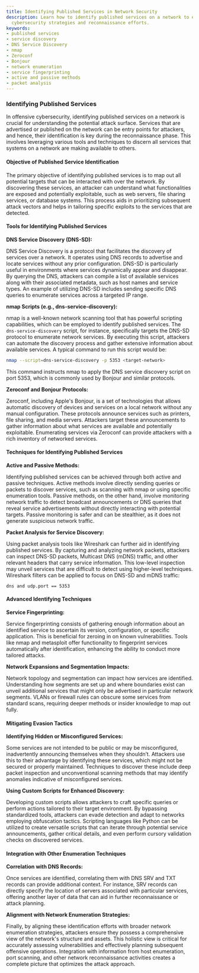 ```yaml
---
title: Identifying Published Services in Network Security
description: Learn how to identify published services on a network to enhance your
  cybersecurity strategies and reconnaissance efforts.
keywords:
- published services
- service discovery
- DNS Service Discovery
- nmap
- Zeroconf
- Bonjour
- network enumeration
- service fingerprinting
- active and passive methods
- packet analysis
---
```


### Identifying Published Services

In offensive cybersecurity, identifying published services on a network is crucial for understanding the potential attack surface. Services that are advertised or published on the network can be entry points for attackers, and hence, their identification is key during the reconnaissance phase. This involves leveraging various tools and techniques to discern all services that systems on a network are making available to others.

#### Objective of Published Service Identification

The primary objective of identifying published services is to map out all potential targets that can be interacted with over the network. By discovering these services, an attacker can understand what functionalities are exposed and potentially exploitable, such as web servers, file sharing services, or database systems. This process aids in prioritizing subsequent attack vectors and helps in tailoring specific exploits to the services that are detected.

#### Tools for Identifying Published Services

**DNS Service Discovery (DNS-SD):**

DNS Service Discovery is a protocol that facilitates the discovery of services over a network. It operates using DNS records to advertise and locate services without any prior configuration. DNS-SD is particularly useful in environments where services dynamically appear and disappear. By querying the DNS, attackers can compile a list of available services along with their associated metadata, such as host names and service types. An example of utilizing DNS-SD includes sending specific DNS queries to enumerate services across a targeted IP range.

**nmap Scripts (e.g., dns-service-discovery):**

nmap is a well-known network scanning tool that has powerful scripting capabilities, which can be employed to identify published services. The `dns-service-discovery` script, for instance, specifically targets the DNS-SD protocol to enumerate network services. By executing this script, attackers can automate the discovery process and gather extensive information about available services. A typical command to run this script would be:

```bash
nmap --script=dns-service-discovery -p 5353 <target-network>
```

This command instructs nmap to apply the DNS service discovery script on port 5353, which is commonly used by Bonjour and similar protocols.

**Zeroconf and Bonjour Protocols:**

Zeroconf, including Apple's Bonjour, is a set of technologies that allows automatic discovery of devices and services on a local network without any manual configuration. These protocols announce services such as printers, file sharing, and media servers. Attackers target these announcements to gather information about what services are available and potentially exploitable. Enumerating services via Zeroconf can provide attackers with a rich inventory of networked services.

#### Techniques for Identifying Published Services

**Active and Passive Methods:**

Identifying published services can be achieved through both active and passive techniques. Active methods involve directly sending queries or packets to discover services, such as scanning with nmap or using specific enumeration tools. Passive methods, on the other hand, involve monitoring network traffic to detect broadcast announcements or DNS queries that reveal service advertisements without directly interacting with potential targets. Passive monitoring is safer and can be stealthier, as it does not generate suspicious network traffic.

**Packet Analysis for Service Discovery:**

Using packet analysis tools like Wireshark can further aid in identifying published services. By capturing and analyzing network packets, attackers can inspect DNS-SD packets, Multicast DNS (mDNS) traffic, and other relevant headers that carry service information. This low-level inspection may unveil services that are difficult to detect using higher-level techniques. Wireshark filters can be applied to focus on DNS-SD and mDNS traffic:

```plaintext
dns and udp.port == 5353
```

#### Advanced Identifying Techniques

**Service Fingerprinting:**

Service fingerprinting consists of gathering enough information about an identified service to ascertain its version, configuration, or specific application. This is beneficial for zeroing in on known vulnerabilities. Tools like nmap and metasploit offer functionality to fingerprint services automatically after identification, enhancing the ability to conduct more tailored attacks.

**Network Expansions and Segmentation Impacts:**

Network topology and segmentation can impact how services are identified. Understanding how segments are set up and where boundaries exist can unveil additional services that might only be advertised in particular network segments. VLANs or firewall rules can obscure some services from standard scans, requiring deeper methods or insider knowledge to map out fully.

#### Mitigating Evasion Tactics

**Identifying Hidden or Misconfigured Services:**

Some services are not intended to be public or may be misconfigured, inadvertently announcing themselves when they shouldn’t. Attackers use this to their advantage by identifying these services, which might not be secured or properly maintained. Techniques to discover these include deep packet inspection and unconventional scanning methods that may identify anomalies indicative of misconfigured services.

**Using Custom Scripts for Enhanced Discovery:**

Developing custom scripts allows attackers to craft specific queries or perform actions tailored to their target environment. By bypassing standardized tools, attackers can evade detection and adapt to networks employing obfuscation tactics. Scripting languages like Python can be utilized to create versatile scripts that can iterate through potential service announcements, gather critical details, and even perform cursory validation checks on discovered services.

#### Integration with Other Enumeration Techniques

**Correlation with DNS Records:**

Once services are identified, correlating them with DNS SRV and TXT records can provide additional context. For instance, SRV records can directly specify the location of servers associated with particular services, offering another layer of data that can aid in further reconnaissance or attack planning.

**Alignment with Network Enumeration Strategies:**

Finally, by aligning these identification efforts with broader network enumeration strategies, attackers ensure they possess a comprehensive view of the network's structure and assets. This holistic view is critical for accurately assessing vulnerabilities and effectively planning subsequent offensive operations. Integration with information from host enumeration, port scanning, and other network reconnaissance activities creates a complete picture that optimizes the attack approach.